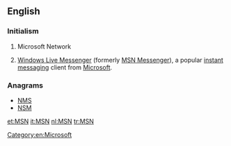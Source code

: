 ==English==

===Initialism===
{{rfc-header|Initialism}}
{{head|en|initialism}}

# {{context|computing|lang=en}} Microsoft Network
# {{context|computing|informal|lang=en}} [[w:Windows Live Messenger|Windows Live Messenger]] (formerly [[w:MSN Messenger|MSN Messenger]]), a popular [[instant messaging]] client from [[Microsoft]].

===Anagrams===
* [[NMS#English|NMS]]
* [[NSM#English|NSM]]

[[Category:en:Microsoft]]

[[et:MSN]]
[[it:MSN]]
[[nl:MSN]]
[[tr:MSN]]